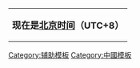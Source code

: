 {| class="infobox" width="250" style="text-align: center; margin-top:7px; border:2px solid #cedff2;"
|- style="background-color:#ffcc00<!--  #cef2e0 -->"
| style="padding-top: 5px; padding-bottom: 5px; font-size:90%" |<span style="font-size:125%">'''现在是[[北京时间|北京时间]]（UTC+8）'''<br/>{{purge|{{UTCwithYear|+8}}}}</span>
|}
{{MonthInNewsChina}}
<noinclude>
[[Category:辅助模板|Category:辅助模板]]
[[Category:中國模板|Category:中國模板]]
</noinclude>